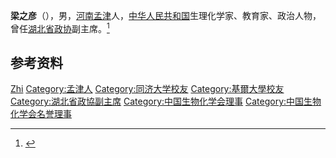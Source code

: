 '''梁之彦'''（{{bd|1900年||1986年|}}），男，[[河南|河南]][[孟津|孟津]]人，[[中华人民共和国|中华人民共和国]]生理化学家、教育家、政治人物，曾任[[湖北省政协|湖北省政协]]副主席。<ref>{{Cite book|title=中华当代文化名人大辞典|author=张品兴, 殷登祥, 陈有进等主编|publisher=中国广播电视出版社|year=1992|isbn=9787504315137|location=北京|pages=}}</ref>

== 参考资料 ==
{{reflist}}

{{Navboxes
| title  = 梁之彦在[[中国生物化学与分子生物学会|中国生物化学与分子生物学会]]的职务
| list1  =
{{中国生物化学会第一届理事会}}
{{中国生物化学会第二届理事会}}
{{中国生物化学会第三届理事会}}
}}

{{Authority control}}
{{DEFAULTSORT:Liang梁}}
[[Category:梁姓|Zhi]]
[[Category:孟津人|Category:孟津人]]
[[Category:同济大学校友|Category:同济大学校友]]
[[Category:基爾大學校友|Category:基爾大學校友]]
[[Category:湖北省政協副主席|Category:湖北省政協副主席]]
[[Category:中国生物化学会理事|Category:中国生物化学会理事]]
[[Category:中国生物化学会名誉理事|Category:中国生物化学会名誉理事]]

{{中国人物小作品}}